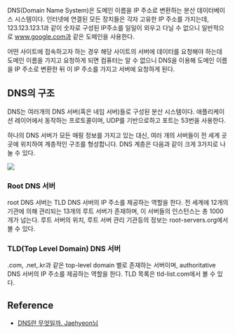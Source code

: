 
DNS(Domain Name System)은 도메인 이름을 IP 주소로 변환하는 분산 데이터베이스 시스템이다.
인터넷에 연결된 모든 장치들은 각자 고유한 IP 주소를 가지는데, 123.123.123.1과 같이 숫자로
구성된 IP주소를 일일이 외우고 다닐 수 없으니 일반적으로 www.google.com과 같은 도메인을 사용한다.

어떤 사이트에 접속하고자 하는 경우 해당 사이트의 서버에 데이터를 요청해야 하는데 도메인 이름을
가지고 요청하게 되면 컴퓨터는 알 수 없으니 DNS을 이용해 도메인 이름을 IP 주소로 변환한 뒤
이 IP 주소를 가지고 서버에 요청하게 된다.

## DNS의 구조

DNS는 여러개의 DNS 서버(혹은 네임 서버)들로 구성된 분산 시스템이다.
애플리케이션 레이어에서 동작하는 프로토콜이며, UDP를 기반으로하고 포트는 53번을 사용한다.

하나의 DNS 서버가 모든 매핑 정보를 가지고 있는 대신, 여러 개의 서버들이 전 세계 곳곳에
위치하여 계층적인 구조를 형성합니다. DNS 계층은 다음과 같이 크게 3가지로 나눌 수 있다.

<Image src="https://user-images.githubusercontent.com/63354527/236959952-a7ec78f9-d599-4acc-ac10-5ed67d79261d.png" />

### Root DNS 서버

root DNS 서버는 TLD DNS 서버의 IP 주소를 제공하는 역할을 한다. 전 세계에 12개의
기관에 의해 관리되는 13개의 루트 서버가 존재하며, 이 서버들의 인스턴스는 총 1000개가 넘는다.
루트 서버의 위치, 루트 서버 관리 기관등의 정보는 root-servers.org에서 볼 수 있다.

### TLD(Top Level Domain) DNS 서버

.com, .net,.kr과 같은 top-level domain 별로 존재하는 서버이며, authoritative DNS 서버의
IP 주소를 제공하는 역할을 한다. TLD 목록은 tld-list.com에서 볼 수 있다.

## Reference

- [DNS란 무엇일까. Jaehyeon님](https://jaehyeon48.github.io/network/dns/)

